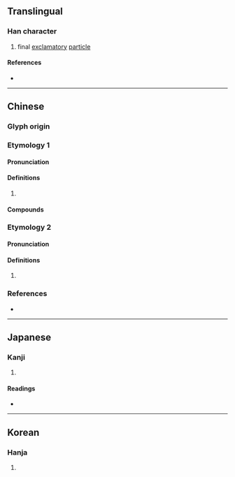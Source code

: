 {{character info}}
==Translingual==

===Han character===
{{Han char|rn=30|rad=口|as=11|sn=14|four=67022|canj=RSMH|ids=⿰口翏}}

# final [[exclamatory]] [[particle]]

====References====
* {{Han ref|kx=0205.250|dkj=04194|dj=0428.180|hdz=10679.140|uh=5610|ud=22032|bh=B9CC|bd=47564}}

----

==Chinese==
{{attention|och|Old Chinese needs to be distributed}}
{{attention|hak|'lau'?}}

===Glyph origin===
{{Han etym}}
{{Han compound|口|翏|c1=s|c2=p|t1=mouth|ls=psc}}

===Etymology 1===
{{zh-forms}}

====Pronunciation====
{{zh-pron
|m=xiāo
|c=haau1
|mc=2
|oc=
|cat=
}}

====Definitions====
{{zh-hanzi}}

# {{rfdef|zh}}

====Compounds====
{{zh-der|嘐嘐|嘐潲:hau-siâu;Min Nan}}

===Etymology 2===
{{zh-forms}}

====Pronunciation====
{{zh-pron
|m=jiāo
|c=gaau1
|mc=1
|oc=
|cat=
}}

====Definitions====
{{zh-hanzi}}

# {{rfdef|zh}}

===References===
* {{R:yue:mfccd}}

----

==Japanese==

===Kanji===
{{ja-kanji|grade=|rs=口11}}

# {{rfdef|ja|sort=口11}}

====Readings====
* {{ja-readings|on=こう,きょう|kun=}}

----

==Korean==

===Hanja===
{{ko-hanja|hangeul=교|rv=gyo|mr=kyo}}

# {{rfdef|ko|sort=口11}}